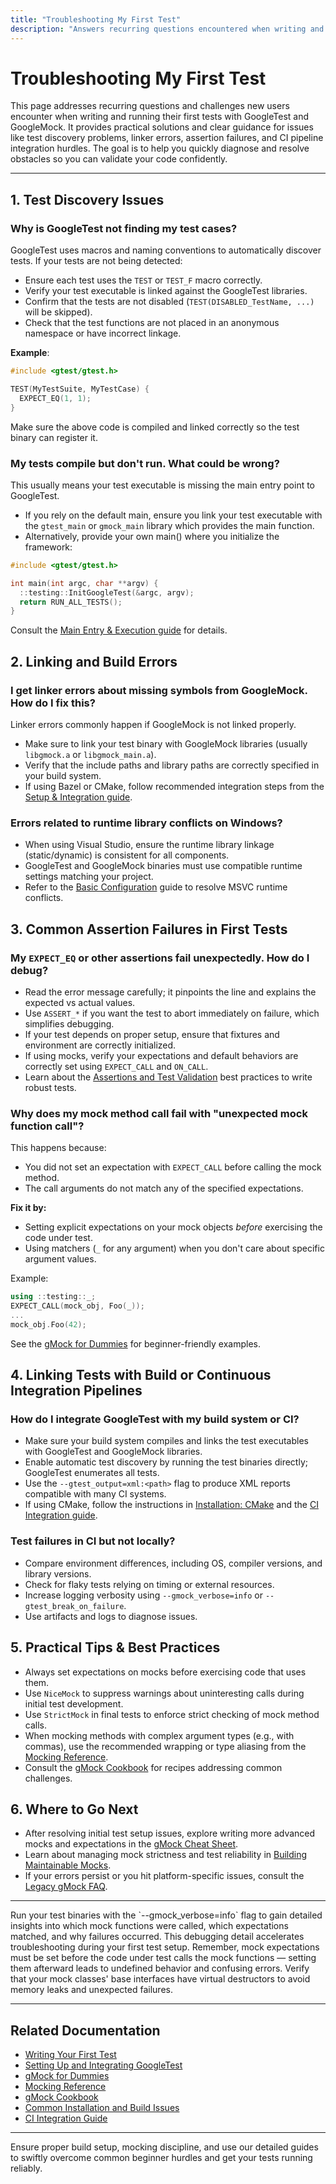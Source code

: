 ```yaml
---
title: "Troubleshooting My First Test"
description: "Answers recurring questions encountered when writing and running your first tests, such as test discovery, linking errors, assertion failures, and integrating with your project's build or CI pipeline. Guides new users through resolving obstacles so they can quickly validate their code."
---
```


# Troubleshooting My First Test

This page addresses recurring questions and challenges new users encounter when writing and running their first tests with GoogleTest and GoogleMock. It provides practical solutions and clear guidance for issues like test discovery problems, linker errors, assertion failures, and CI pipeline integration hurdles. The goal is to help you quickly diagnose and resolve obstacles so you can validate your code confidently.

---

## 1. Test Discovery Issues

### Why is GoogleTest not finding my test cases?

GoogleTest uses macros and naming conventions to automatically discover tests. If your tests are not being detected:

- Ensure each test uses the `TEST` or `TEST_F` macro correctly.
- Verify your test executable is linked against the GoogleTest libraries.
- Confirm that the tests are not disabled (`TEST(DISABLED_TestName, ...)` will be skipped).
- Check that the test functions are not placed in an anonymous namespace or have incorrect linkage.

**Example**:
```cpp
#include <gtest/gtest.h>

TEST(MyTestSuite, MyTestCase) {
  EXPECT_EQ(1, 1);
}
```

Make sure the above code is compiled and linked correctly so the test binary can register it.

### My tests compile but don't run. What could be wrong?

This usually means your test executable is missing the main entry point to GoogleTest.

- If you rely on the default main, ensure you link your test executable with the `gtest_main` or `gmock_main` library which provides the main function.
- Alternatively, provide your own main() where you initialize the framework:

```cpp
#include <gtest/gtest.h>

int main(int argc, char **argv) {
  ::testing::InitGoogleTest(&argc, argv);
  return RUN_ALL_TESTS();
}
```

Consult the [Main Entry & Execution guide](https://google.github.io/googletest/concepts/core-architecture/main-entry-and-execution) for details.


## 2. Linking and Build Errors

### I get linker errors about missing symbols from GoogleMock. How do I fix this?

Linker errors commonly happen if GoogleMock is not linked properly.

- Make sure to link your test binary with GoogleMock libraries (usually `libgmock.a` or `libgmock_main.a`).
- Verify that the include paths and library paths are correctly specified in your build system.
- If using Bazel or CMake, follow recommended integration steps from the [Setup & Integration guide](https://google.github.io/googletest/googletest/integration.html).

### Errors related to runtime library conflicts on Windows?

- When using Visual Studio, ensure the runtime library linkage (static/dynamic) is consistent for all components.
- GoogleTest and GoogleMock binaries must use compatible runtime settings matching your project.
- Refer to the [Basic Configuration](https://google.github.io/googletest/getting-started/basic-configuration) guide to resolve MSVC runtime conflicts.


## 3. Common Assertion Failures in First Tests

### My `EXPECT_EQ` or other assertions fail unexpectedly. How do I debug?

- Read the error message carefully; it pinpoints the line and explains the expected vs actual values.
- Use `ASSERT_*` if you want the test to abort immediately on failure, which simplifies debugging.
- If your test depends on proper setup, ensure that fixtures and environment are correctly initialized.
- If using mocks, verify your expectations and default behaviors are correctly set using `EXPECT_CALL` and `ON_CALL`.
- Learn about the [Assertions and Test Validation](https://google.github.io/googletest/googletest/assertions.html) best practices to write robust tests.

### Why does my mock method call fail with "unexpected mock function call"?

This happens because:

- You did not set an expectation with `EXPECT_CALL` before calling the mock method.
- The call arguments do not match any of the specified expectations.

**Fix it by:**

- Setting explicit expectations on your mock objects *before* exercising the code under test.
- Using matchers (`_` for any argument) when you don't care about specific argument values.

Example:
```cpp
using ::testing::_;
EXPECT_CALL(mock_obj, Foo(_));
...
mock_obj.Foo(42);
```

See the [gMock for Dummies](https://google.github.io/googletest/gmock_for_dummies.html) for beginner-friendly examples.


## 4. Linking Tests with Build or Continuous Integration Pipelines

### How do I integrate GoogleTest with my build system or CI?

- Make sure your build system compiles and links the test executables with GoogleTest and GoogleMock libraries.
- Enable automatic test discovery by running the test binaries directly; GoogleTest enumerates all tests.
- Use the `--gtest_output=xml:<path>` flag to produce XML reports compatible with many CI systems.
- If using CMake, follow the instructions in [Installation: CMake](https://google.github.io/googletest/getting-started/prerequisites-installation/install-cmake) and the [CI Integration guide](https://google.github.io/googletest-guides/practical-examples-and-patterns/ci-integration).

### Test failures in CI but not locally?

- Compare environment differences, including OS, compiler versions, and library versions.
- Check for flaky tests relying on timing or external resources.
- Increase logging verbosity using `--gmock_verbose=info` or `--gtest_break_on_failure`.
- Use artifacts and logs to diagnose issues.


## 5. Practical Tips & Best Practices

- Always set expectations on mocks before exercising code that uses them.
- Use `NiceMock` to suppress warnings about uninteresting calls during initial test development.
- Use `StrictMock` in final tests to enforce strict checking of mock method calls.
- When mocking methods with complex argument types (e.g., with commas), use the recommended wrapping or type aliasing from the [Mocking Reference](https://google.github.io/googletest/reference/mocking.html#MOCK_METHOD).
- Consult the [gMock Cookbook](https://google.github.io/googletest/gmock_cook_book.html) for recipes addressing common challenges.

## 6. Where to Go Next

- After resolving initial test setup issues, explore writing more advanced mocks and expectations in the [gMock Cheat Sheet](https://google.github.io/googletest/gmock_cheat_sheet.html).
- Learn about managing mock strictness and test reliability in [Building Maintainable Mocks](https://google.github.io/googletest-guides/advanced-mocking-patterns/writing-maintainable-mocks).
- If your errors persist or you hit platform-specific issues, consult the [Legacy gMock FAQ](https://google.github.io/googletest/faq/gmock_faq.html).

---

<Tip>
Run your test binaries with the `--gmock_verbose=info` flag to gain detailed insights into which mock functions were called, which expectations matched, and why failures occurred. This debugging detail accelerates troubleshooting during your first test setup.
</Tip>

<Note>
Remember, mock expectations must be set before the code under test calls the mock functions — setting them afterward leads to undefined behavior and confusing errors.
</Note>

<Check>
Verify that your mock classes' base interfaces have virtual destructors to avoid memory leaks and unexpected failures.
</Check>

---

## Related Documentation

- [Writing Your First Test](https://google.github.io/googletest-guides/getting-started/primer-first-test)
- [Setting Up and Integrating GoogleTest](https://google.github.io/googletest-guides/getting-started/setup-integration)
- [gMock for Dummies](https://google.github.io/googletest/gmock_for_dummies.html)
- [Mocking Reference](https://google.github.io/googletest/reference/mocking.html)
- [gMock Cookbook](https://google.github.io/googletest/gmock_cook_book.html)
- [Common Installation and Build Issues](https://google.github.io/googletest/getting-started/troubleshooting-support/common-issues)
- [CI Integration Guide](https://google.github.io/googletest-guides/practical-examples-and-patterns/ci-integration)

---

Ensure proper build setup, mocking discipline, and use our detailed guides to swiftly overcome common beginner hurdles and get your tests running reliably.
